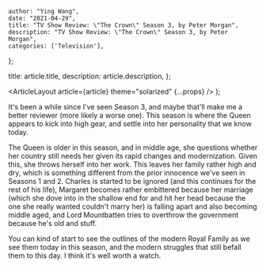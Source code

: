 
    author: "Ying Wang",
    date: "2021-04-29",
    title: "TV Show Review: \"The Crown\" Season 3, by Peter Morgan",
    description: "TV Show Review: \"The Crown\" Season 3, by Peter Morgan",
    categories: ['Television'],
};

  title: article.title,
  description: article.description,
};

  <ArticleLayout article={article} theme="solarized" {...props} />
);

It's been a while since I've seen Season 3, and maybe that'll make me a better
reviewer (more likely a worse one). This season is where the Queen appears to
kick into high gear, and settle into her personality that we know today.

The Queen is older in this season, and in middle age, she questions whether her
country still needs her given its rapid changes and modernization. Given this,
she throws herself into her work. This leaves her family rather high and dry,
which is something different from the prior innocence we've seen in Seasons 1
and 2. Charles is started to be ignored (and this continues for the rest of his
life), Margaret becomes rather embittered because her marriage (which she dove
into in the shallow end for and hit her head because the one she really wanted
couldn't marry her) is falling apart and also becoming middle aged, and Lord
Mountbatten tries to overthrow the government because he's old and stuff.

You can kind of start to see the outlines of the modern Royal Family as we see
them today in this season, and the modern struggles that still befall them to
this day. I think it's well worth a watch.
